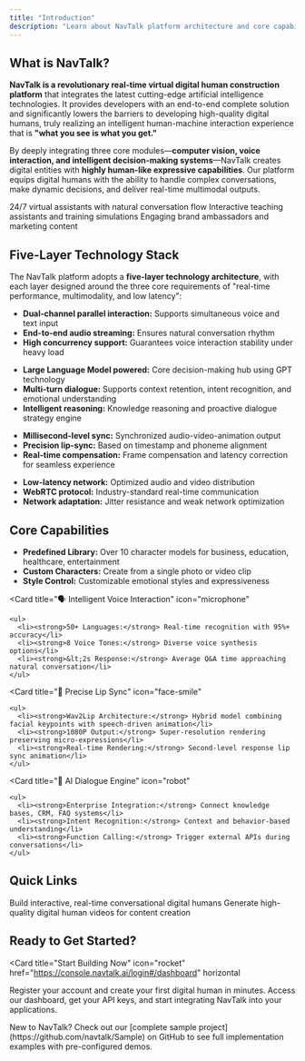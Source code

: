 ```yaml
---
title: "Introduction"
description: "Learn about NavTalk platform architecture and core capabilities"
---
```


<Hero
  title="Welcome to NavTalk"
  subtitle="Build intelligent digital humans with cutting-edge AI technology. Create lifelike virtual characters with natural voices, expressions, and conversational abilities."
/>

## What is NavTalk?

**NavTalk is a revolutionary real-time virtual digital human construction platform** that integrates the latest cutting-edge artificial intelligence technologies. It provides developers with an end-to-end complete solution and significantly lowers the barriers to developing high-quality digital humans, truly realizing an intelligent human-machine interaction experience that is **"what you see is what you get."**

By deeply integrating three core modules—**computer vision, voice interaction, and intelligent decision-making systems**—NavTalk creates digital entities with **highly human-like expressive capabilities**. Our platform equips digital humans with the ability to handle complex conversations, make dynamic decisions, and deliver real-time multimodal outputs.

<CardGroup cols={3}>
  <Card
    title="Intelligent Customer Service"
    icon="headset"
    href="/api/real-time-digital-human-api/system-character"
  >
    24/7 virtual assistants with natural conversation flow
  </Card>
  <Card
    title="Educational Training"
    icon="graduation-cap"
    href="/api/real-time-digital-human-api/system-character"
  >
    Interactive teaching assistants and training simulations
  </Card>
  <Card
    title="Brand Marketing"
    icon="bullhorn"
    href="/api/non-real-time-digital-human-api/editor"
  >
    Engaging brand ambassadors and marketing content
  </Card>
</CardGroup>

## Five-Layer Technology Stack

The NavTalk platform adopts a **five-layer technology architecture**, with each layer designed around the three core requirements of "real-time performance, multimodality, and low latency":

<AccordionGroup>
  <Accordion title="💬 Interaction Layer" icon="comments">
    <ul>
      <li><strong>Dual-channel parallel interaction:</strong> Supports simultaneous voice and text input</li>
      <li><strong>End-to-end audio streaming:</strong> Ensures natural conversation rhythm</li>
      <li><strong>High concurrency support:</strong> Guarantees voice interaction stability under heavy load</li>
    </ul>
  </Accordion>

  <Accordion title="🧠 Cognitive Layer" icon="brain">
    <ul>
      <li><strong>Large Language Model powered:</strong> Core decision-making hub using GPT technology</li>
      <li><strong>Multi-turn dialogue:</strong> Supports context retention, intent recognition, and emotional understanding</li>
      <li><strong>Intelligent reasoning:</strong> Knowledge reasoning and proactive dialogue strategy engine</li>
    </ul>
  </Accordion>

  <Accordion title="🔄 Synchronization Layer" icon="arrows-rotate">
    <ul>
      <li><strong>Millisecond-level sync:</strong> Synchronized audio-video-animation output</li>
      <li><strong>Precision lip-sync:</strong> Based on timestamp and phoneme alignment</li>
      <li><strong>Real-time compensation:</strong> Frame compensation and latency correction for seamless experience</li>
    </ul>
  </Accordion>

  <Accordion title="📡 Transmission Layer" icon="satellite">
    <ul>
      <li><strong>Low-latency network:</strong> Optimized audio and video distribution</li>
      <li><strong>WebRTC protocol:</strong> Industry-standard real-time communication</li>
      <li><strong>Network adaptation:</strong> Jitter resistance and weak network optimization</li>
    </ul>
  </Accordion>
</AccordionGroup>

## Core Capabilities

<Columns cols={2}>
  <Card
    title="🎭 Multimodal Character Building"
    icon="user-circle"
  >
    <ul>
      <li><strong>Predefined Library:</strong> Over 10 character models for business, education, healthcare, entertainment</li>
      <li><strong>Custom Characters:</strong> Create from a single photo or video clip</li>
      <li><strong>Style Control:</strong> Customizable emotional styles and expressiveness</li>
    </ul>
  </Card>

  <Card
    title="🗣 Intelligent Voice Interaction"
    icon="microphone"
  >
    <ul>
      <li><strong>50+ Languages:</strong> Real-time recognition with 95%+ accuracy</li>
      <li><strong>8 Voice Tones:</strong> Diverse voice synthesis options</li>
      <li><strong>&lt;2s Response:</strong> Average Q&A time approaching natural conversation</li>
    </ul>
  </Card>

  <Card
    title="👄 Precise Lip Sync"
    icon="face-smile"
  >
    <ul>
      <li><strong>Wav2Lip Architecture:</strong> Hybrid model combining facial keypoints with speech-driven animation</li>
      <li><strong>1080P Output:</strong> Super-resolution rendering preserving micro-expressions</li>
      <li><strong>Real-time Rendering:</strong> Second-level response lip sync animation</li>
    </ul>
  </Card>

  <Card
    title="🧠 AI Dialogue Engine"
    icon="robot"
  >
    <ul>
      <li><strong>Enterprise Integration:</strong> Connect knowledge bases, CRM, FAQ systems</li>
      <li><strong>Intent Recognition:</strong> Context and behavior-based understanding</li>
      <li><strong>Function Calling:</strong> Trigger external APIs during conversations</li>
    </ul>
  </Card>
</Columns>

## Quick Links

<CardGroup cols={2}>
  <Card
    title="Real-time Digital Human API"
    icon="bolt"
    href="/api/real-time-digital-human-api/system-character"
  >
    Build interactive, real-time conversational digital humans
  </Card>
  <Card
    title="Non-real-time Digital Human API"
    icon="film"
    href="/api/non-real-time-digital-human-api/editor"
  >
    Generate high-quality digital human videos for content creation
  </Card>
</CardGroup>

## Ready to Get Started?

<Card
  title="Start Building Now"
  icon="rocket"
  href="https://console.navtalk.ai/login#/dashboard"
  horizontal
>
  Register your account and create your first digital human in minutes. Access our dashboard, get your API keys, and start integrating NavTalk into your applications.
</Card>

<Tip>
  New to NavTalk? Check out our [complete sample project](https://github.com/navtalk/Sample) on GitHub to see full implementation examples with pre-configured demos.
</Tip>
